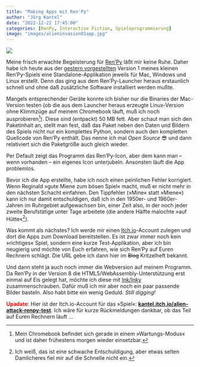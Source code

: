 ```yaml
---
title: "Making Apps mit Ren'Py"
author: "Jörg Kantel"
date: "2022-12-22 17:45:00"
categories: [RenPy, Interactive Fiction, Spieleprogrammierung]
image: "images/alieninvasion01app.jpg"
---
```


[![](images/alieninvasion01makinkgapp.jpg)](https://www.flickr.com/photos/schockwellenreiter/52580199803/)

Meine frisch erwachte Begeisterung für [Ren'Py](http://cognitiones.kantel-chaos-team.de/multimedia/spieleprogrammierung/renpy.html) läßt mir keine Ruhe. Daher habe ich heute aus der [gestern vorgestellten](https://kantel.github.io/posts/2022122102_alien_invasion_stage_1/) Version 1 meines kleinen Ren'Py-Spiels eine Standalone-Applikation jeweils für Mac, Windows und Linux erstellt. Denn das ging aus dem Ren'Py-Launcher heraus erstaunlich schnell und ohne daß zusätzliche Software installiert werden mußte.

Mangels entsprechender Geräte konnte ich bisher nur die Binaries der Mac-Version testen (ob die aus dem Launcher heraus erzeugte Linux-Version ohne Klimmzüge auf meinem Chromebook läuft, muß ich noch ausprobieren[^1]). Diese sind (entpackt) 50 MB fett. Aber schaut man sich den Paketinhalt an, stellt man fest, daß das Paket neben den Daten und Bildern des Spiels nicht nur ein komplettes Python, sondern auch den kompletten Quellcode von Ren'Py enthält. Das nenne ich mal *Open Source* 😎 und dann relativiert sich die Paketgröße auch gleich wieder.

[^1]: Mein Chromebook befindet sich gerade in einem »Wartungs-Modus« und ist daher frühestens morgen wieder einsetzbar.

Per Default zeigt das Programm das Ren'Py-Icon, aber dem kann man -- wenn vorhanden -- ein eigenes Icon unterjubeln. Ansonsten läuft die App problemlos.

Bevor ich die App erstellte, habe ich noch einen peinlichen Fehler korrigiert. Wenn Reginald »gute Miene zum bösen Spiel« macht, muß er nicht mehr in den nächsten Schacht einfahren. Den Tippfehler (»Mine« statt »Miene«) kann ich nur damit entschuldigen, daß ich in den 1950er- und 1960er-Jahren im Ruhrgebiet aufgewachsen bin, einer Zeit also, in der noch jeder zweite Berufstätige unter Tage arbeitete (die andere Hälfte malochte »auf Hütte«[^2]).

[^2]: Ich weiß, das ist eine schwache Entschuldigung, aber etwas selten Damlicheres fiel mir auf die Schnelle nicht ein.

Was kommt als nächstes? Ich werde mir einen [Itch.io](https://itch.io/)-Account zulegen und dort die Apps zum Download bereitstellen. Es ist zwar immer noch kein »richtiges« Spiel, sondern eine kurze Test-Applikation, aber ich bin neugierig und möchte von Euch erfahren, wie sich Ren'Py auf Euren Rechnern schlägt. Die URL gebe ich dann hier im ~~Blog~~ Kritzelheft bekannt.

Und dann steht ja auch noch immer die Webversion auf meinem Programm. Da Ren'Py in der Version 8 die HTML5/WebAssembly-Unterstützung erst einmal auf Eis gelegt hat, möchte ich diese mit [Ink/Inky](http://cognitiones.kantel-chaos-team.de/multimedia/spieleprogrammierung/inkle.html) zusammenschrauben. Dafür muß ich mir aber noch ein paar passende Bilder basteln. Also habt bitte ein wenig Geduld. *Still digging!*

<b style="color:red">Upadate</b>: Hier ist der Itch.io-Account für das »Spiel«: **[kantel.itch.io/alien-attack-renpy-test](https://kantel.itch.io/alien-attack-renpy-test)**. Ich wäre für kurze Rückmeldungen dankbar, ob das Teil auf Euren Rechnern läuft ...

